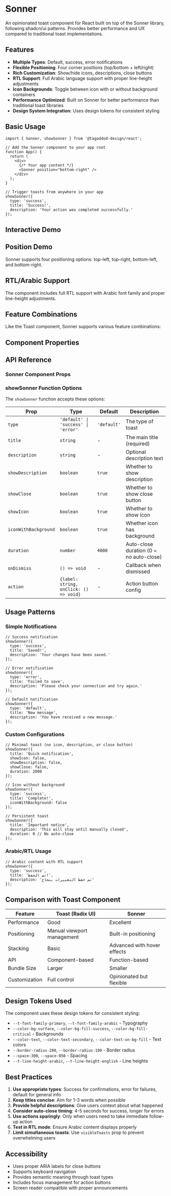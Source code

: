 
<Meta of={SonnerStories} />

# Sonner

An opinionated toast component for React built on top of the Sonner library, following shadcn/ui patterns. Provides better performance and UX compared to traditional toast implementations.

## Features

- **Multiple Types**: Default, success, error notifications
- **Flexible Positioning**: Four corner positions (top/bottom + left/right)
- **Rich Customization**: Show/hide icons, descriptions, close buttons
- **RTL Support**: Full Arabic language support with proper line-height adjustments
- **Icon Backgrounds**: Toggle between icon with or without background containers
- **Performance Optimized**: Built on Sonner for better performance than traditional toast libraries
- **Design System Integration**: Uses design tokens for consistent styling

## Basic Usage

```tsx
import { Sonner, showSonner } from '@tagaddod-design/react';

// Add the Sonner component to your app root
function App() {
  return (
    <div>
      {/* Your app content */}
      <Sonner position="bottom-right" />
    </div>
  );
}

// Trigger toasts from anywhere in your app
showSonner({
  type: 'success',
  title: 'Success!',
  description: 'Your action was completed successfully.'
});
```

## Interactive Demo

<Canvas of={SonnerStories.InteractiveDemo} />

## Position Demo

Sonner supports four positioning options: top-left, top-right, bottom-left, and bottom-right.

<Canvas of={SonnerStories.PositionDemo} />

## RTL/Arabic Support

The component includes full RTL support with Arabic font family and proper line-height adjustments.

<Canvas of={SonnerStories.RtlDemo} />

## Feature Combinations

Like the Toast component, Sonner supports various feature combinations:

<Canvas of={SonnerStories.FeatureDemo} />

## Component Properties

<Controls />

## API Reference

### Sonner Component Props

<ArgTypes of={SonnerStories} />

### showSonner Function Options

The `showSonner` function accepts these options:

| Prop | Type | Default | Description |
|------|------|---------|-------------|
| `type` | `'default' \| 'success' \| 'error'` | `'default'` | The type of toast |
| `title` | `string` | - | The main title (required) |
| `description` | `string` | - | Optional description text |
| `showDescription` | `boolean` | `true` | Whether to show description |
| `showClose` | `boolean` | `true` | Whether to show close button |
| `showIcon` | `boolean` | `true` | Whether to show icon |
| `iconWithBackground` | `boolean` | `true` | Whether icon has background |
| `duration` | `number` | `4000` | Auto-close duration (0 = no auto-close) |
| `onDismiss` | `() => void` | - | Callback when dismissed |
| `action` | `{label: string, onClick: () => void}` | - | Action button config |

## Usage Patterns

### Simple Notifications

```tsx
// Success notification
showSonner({
  type: 'success',
  title: 'Saved!',
  description: 'Your changes have been saved.'
});

// Error notification
showSonner({
  type: 'error',
  title: 'Failed to save',
  description: 'Please check your connection and try again.'
});

// Default notification
showSonner({
  type: 'default',
  title: 'New message',
  description: 'You have received a new message.'
});
```

### Custom Configurations

```tsx
// Minimal toast (no icon, description, or close button)
showSonner({
  title: 'Quick notification',
  showIcon: false,
  showDescription: false,
  showClose: false,
  duration: 2000
});

// Icon without background
showSonner({
  type: 'success',
  title: 'Complete!',
  iconWithBackground: false
});

// Persistent toast
showSonner({
  title: 'Important notice',
  description: 'This will stay until manually closed',
  duration: 0 // No auto-close
});
```

### Arabic/RTL Usage

```tsx
// Arabic content with RTL support
showSonner({
  type: 'success',
  title: 'تم الحفظ!',
  description: 'تم حفظ التغييرات بنجاح'
});
```

## Comparison with Toast Component

| Feature | Toast (Radix UI) | Sonner |
|---------|------------------|---------|
| Performance | Good | Excellent |
| Positioning | Manual viewport management | Built-in positioning |
| Stacking | Basic | Advanced with hover effects |
| API | Component-based | Function-based |
| Bundle Size | Larger | Smaller |
| Customization | Full control | Opinionated but flexible |

## Design Tokens Used

The component uses these design tokens for consistent styling:

- `--t-font-family-primary`, `--t-font-family-arabic` - Typography
- `--color-bg-surface`, `--color-bg-fill-success`, `--color-bg-fill-critical` - Backgrounds
- `--color-text`, `--color-text-secondary`, `--color-text-on-bg-fill` - Text colors
- `--border-radius-200`, `--border-radius-100` - Border radius
- `--space-300`, `--space-050` - Spacing
- `--t-line-height-arabic`, `--t-line-height-english` - Line heights

## Best Practices

1. **Use appropriate types**: Success for confirmations, error for failures, default for general info
2. **Keep titles concise**: Aim for 1-3 words when possible
3. **Provide helpful descriptions**: Give users context about what happened
4. **Consider auto-close timing**: 4-5 seconds for success, longer for errors
5. **Use actions sparingly**: Only when users need to take immediate follow-up action
6. **Test in RTL mode**: Ensure Arabic content displays properly
7. **Limit simultaneous toasts**: Use `visibleToasts` prop to prevent overwhelming users

## Accessibility

- Uses proper ARIA labels for close buttons
- Supports keyboard navigation
- Provides semantic meaning through toast types
- Includes focus management for action buttons
- Screen reader compatible with proper announcements